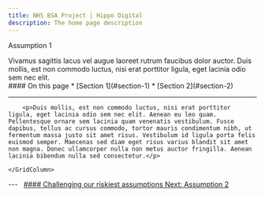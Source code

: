 ```yaml
---
title: NHS BSA Project | Hippo Digital
description: The home page description
---
```


<Heading caption='Challenging our riskiest assumptions' tag='h1'>Assumption 1</Heading>

<GridRow>
    <GridColumn width={'2/3'}>
        <LeadParagraph>
            Vivamus sagittis lacus vel augue laoreet rutrum faucibus dolor auctor. Duis mollis, est non commodo luctus, nisi erat porttitor ligula, eget lacinia odio sem nec elit.
        </LeadParagraph>
    </GridColumn>
    <GridColumn width={'1/3'}>
        <nav className="in-page-nav">
            #### On this page
            * [Section 1](#section-1)
            * [Section 2](#section-2)
        </nav>
    </GridColumn>
    <GridColumn width={'full'}>
        <hr className="govuk-section-break govuk-section-break--l"/>
    </GridColumn>
</GridRow>

<GridRow>
    <GridColumn width={'3/4'}>

        <p>Duis mollis, est non commodo luctus, nisi erat porttitor ligula, eget lacinia odio sem nec elit. Aenean eu leo quam. Pellentesque ornare sem lacinia quam venenatis vestibulum. Fusce dapibus, tellus ac cursus commodo, tortor mauris condimentum nibh, ut fermentum massa justo sit amet risus. Vestibulum id ligula porta felis euismod semper. Maecenas sed diam eget risus varius blandit sit amet non magna. Donec ullamcorper nulla non metus auctor fringilla. Aenean lacinia bibendum nulla sed consectetur.</p>

    </GridColumn>
</GridRow>

<GridRow>
    <GridColumn width={'full'}>
        ---
    </GridColumn>
</GridRow>
<GridRow>
    <GridColumn width={'1/2'}>
        &nbsp;
    </GridColumn>
    <GridColumn width={'1/2'}>
        <a className="next-page" href="/assumptions/assumption-2">
            #### Challenging our riskiest assumptions
            Next: <span>Assumption 2</span>
        </a>
    </GridColumn>
</GridRow>
